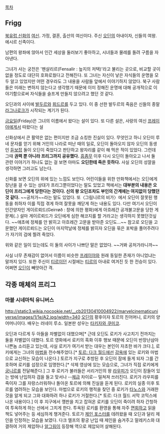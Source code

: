 [[목차]]

== Frigg ==
[[북유럽 신화]]의 [[여신]]. 가정, 결혼, 출산의 여신이다. 주신 [[오딘]]의 아내이자, 신들의 여왕. 에시르 신족이다.  

남편의 왕좌에 앉아서 인간 세상을 둘러보기 좋아하고, 시녀들과 물레를 돌려 구름을 자아낸다. 

그녀가 사는 궁전은 '펜살리르(Fensalir : 늪지의 저택)'라고 불리는 곳으로, 비교할 곳이 없을 정도로 대단히 호화로웠다고 전해진다. 또 그녀는 자신이 낳은 자식들의 운명을 모두 알고 있었지만 어떤 경우라도 그 내용을 사람들 앞에서 이야기하지 않았다. 북구 사람들은 미래는 변하지 않는다고 생각했기 때문에 이미 정해진 운명에 대해 공개적으로 이야기함으로써 자식들을 슬프게 만들지 않으려고 했던 것 같다.

오딘과의 사이에 [[발두르]]와 [[회드르]]를 두고 있다. 이 중 선한 발두르의 죽음은 신들의 종말 [[라그나로크]]가 시작되는 계기가 된다. 

[[금요일]](Friday)은 그녀의 이름에서 왔다는 설이 있다. 또 다른 설은, 사랑의 여신 [[프레이야]]에게서 따왔다는 설

신화상에서 큰 활약은 없는 편이지만 조금 쇼킹한 진실이 있다. 무엇인고 하니 오딘이 루네 문자를 얻기 위해 거인의 나라로 떠난 때의 일로, 오딘이 돌아오지 않자 오딘의 동생인 [[듣보잡]] 둘이 오딘이 죽었다고 판단하고 왕자리를 같이 해 먹은 적이 있었다. 그런데 그때 '''권력 뿐 아니라 프리그까지 공유했다.''' [[흠좀무]] 이후 다시 오딘이 돌아오고 나서 둘 관련 이야기가 하나도 없는 걸 보면 아마도 '''오딘한테 죽은 듯하다.''' 사실 오딘의 성깔을 생각하면 그러고도 남는다.

신화를 보면 오딘의 위에 있는 느낌도 보인다. 어린이들을 위한 만화책에서는 오딘에게 장난을 걸 수 있는 상대가 프리그뿐이었다는 말도 있었고 책에서는 '''대부분의 내용은 오딘이 프리그에게 당한다는 것이다. 신의 왕 오딘조차도 부인의 간계에는 여지없이 당했던 것 같다.''' ~~공처가~~라는 말도 있었다. 또〈그림니르의 비가〉에서 오딘이 잘못된 행동을 취하자 이를 직접 겪게 하여 잘못을 깨닫게 하는 내용도 있다. 다만 여기서 오딘이 인간양자인 게이르뢰드(Geirrøð : 창에 의한 평화)에게 아흐레간 공개불고문을 당한 게 문제(..) 설마 게이르뢰드가 오딘에게 심한 해코지를 할 거라고는 생각하지 못했던것싶다. ~~애초에 정체를 안 밝히고 아흐레간 고문을 받아준 오딘도...~~ 참고로 오딘을 고문했던 게이르뢰드는 오딘이 마지막날에 정체를 밝히자 오딘을 묶은 포박을 풀어주려다가 자기의 검에 찔려 죽었다.

위와 같은 일이 있는데도 이 둘의 사이가 나쁘단 말은 없었다. ~~거봐 공처가라니까~~

사실 너무 존재감이 없어서 이름이 비슷한 [[프레이야]]와 원래 동일한 존재가 아니었냐는 말까지 있다.
또한 주신이 [[티르]]이던 시절에는 [[티르]]의 아내로 여겨진 듯 한 전승이 있다. 어쩌면 [[오딘]]이 빼앗아간 격.

== 각종 매체의 프리그 ==
=== 마블 시네마틱 유니버스 ===
http://static3.wikia.nocookie.net/__cb20130410004922/marvelcinematicuniverse/images/1/1e/A2.jpg/width=340
[[오딘(마블 코믹스)|오딘]]의 황후이자 토르의 친어머니, 로키의 양어머니이다. 배우는 러네이 루소. 일본판 성우는 [[타키자와 쿠미코]].

오딘과 다르게 두 아들을 차별없이 대했으며[* 근데 오딘도 로키가 사고치기 전까지는 둘을 차별없이 대했다. 토르 영화에서 로키의 흑화 이후 행보 때문에 오딘이 반장난삼아 나쁜놈 소리듣고 있는데, 사실 로키가 여기서 받는 대우는 본인이 자초한 바가 크다.], 로키에게는 그녀의 [[마법]]을 전수해주었다.[* [[토르: 다크 월드]]에선 [[감옥]]에 있는 로키와 마법으로 교신하는 모습이 나온다.] 토르가 지구로 추방된 후 오딘이 잠에 들게 되자 그를 간호하며 로키를 섭정으로 임명한다.[* 삭제 영상에 있는 모습으로, 그녀가 직접 로키에게 [[궁니르]]를 전달해준다.] 그 후 로키가 불러들은 서리거인의 왕 [[라우피]]가 오딘이 잠들어 있는 방에 난입하자 검을 들고 맞서나 --[[체급]] 차이로-- 밀쳐져 쓰러진다. 로키가 라우피를 죽이자 그를 자랑스러워하나 돌아온 토르에 의해 진실을 듣게 된다. 로키의 실종 이후 토르를 염려하는 모습을 보인다. 마법으로 로키의 행적을 찾던 중 로키가 [[타노스]]와 거래한 것을 알게 되고 그와 대화하려 하나 로키가 거절한다.[* 토르: 다크 월드 서막 코믹스에 나온 내용이다.] 이 후 지구에서 깽판을 치고 잡혀온 로키를 오딘이 죽이려 하자 간청하여 투옥하게 하는 선에서 그치게 한다. 투옥된 로키를 환영을 통해 자주 [[면회]]하고 읽을 책도 넣어주는 등 세심하게 챙겨준다. 토르가 [[제인 포스터]]를 데려왔을 때 오딘과 달리 제인을 인정하는 모습을 보였다. 다크 엘프의 황궁 난입 때 제인을 숨겨주고 말레키스와 대결하여 거의 제압하나 [[알그림]]이 등장해 역으로 제압되어 살해된다.
